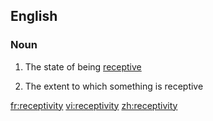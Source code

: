 ==English==
===Noun===
{{en-noun|receptivities|-}}

#{{uncountable}} The state of being [[receptive]]
#{{countable}} The extent to which something is receptive

[[fr:receptivity]]
[[vi:receptivity]]
[[zh:receptivity]]